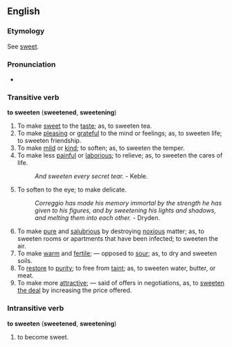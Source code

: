 ==English==
===Etymology===
See [[sweet]].

===Pronunciation===
*{{audio|en-us-sweeten.ogg|Audio (US)}}

===Transitive verb===
'''to sweeten''' ('''sweetened''', '''sweetening''')
#To make [[sweet]] to the [[taste]]; as, to sweeten tea. 
#To make [[pleasing]] or [[grateful]] to the mind or feelings; as, to sweeten life; to sweeten friendship. 
#To make [[mild]] or [[kind]]; to soften; as, to sweeten the temper. 
#To make less [[painful]] or [[laborious]]; to relieve; as, to sweeten the cares of life. 
#:''And sweeten every secret tear.'' - Keble.
#To soften to the eye; to make delicate. 
#:''Correggio has made his memory immortal by the strength he has given to his figures, and by sweetening his lights and shadows, and melting them into each other.'' - Dryden.
#To make [[pure]] and [[salubrious]] by destroying [[noxious]] matter; as, to sweeten rooms or apartments that have been infected; to sweeten the air. 
#To make [[warm]] and [[fertile]]; &mdash; opposed to [[sour]]; as, to dry and sweeten soils. 
#To [[restore]] to [[purity]]; to free from [[taint]]; as, to sweeten water, butter, or meat. 
#To make more [[attractive]]; &mdash; said of offers in negotiations, as, to [[sweeten the deal]] by increasing the price offered.

===Intransitive verb===
'''to sweeten''' ('''sweetened''', '''sweetening''')
#to become sweet.


<!-- from webster http://machaut.uchicago.edu/?action=search&word=sweeten&resource=Webster%27s&quicksearch=on

Sweeten (Page: 1458)
Sweet"en (?), v. t. [imp. & p. p. Sweetened (?); p. pr. & vb. n. Sweetening.] [See Sweet, a.] 

1. To make sweet to the taste; as, to sweeten tea. 

2. To make pleasing or grateful to the mind or feelings; as, to sweeten life; to sweeten friendship. 

3. To make mild or kind; to soften; as, to sweeten the temper. 

4. To make less painful or laborious; to relieve; as, to sweeten the cares of life. Dryden. 

And sweeten every secret tear. Keble.
5. To soften to the eye; to make delicate. 

Correggio has made his memory immortal by the strength he has given to his figures, and by sweetening his lights and shadows, and melting them into each other. Dryden.
6. To make pure and salubrious by destroying noxious matter; as, to sweeten rooms or apartments that have been infected; to sweeten the air. 

7. To make warm and fertile; -- opposed to sour; as, to dry and sweeten soils. 

8. To restore to purity; to free from taint; as, to sweeten water, butter, or meat. 

9. To make more attractive; -- said of offers in negotiations, as, to sweeten the deal by increasing the price offered. 


--------------------------------------------------------------------------------
Sweeten (Page: 1458)
Sweet"en, v. i. To become sweet. Bacon. 

-->